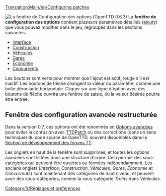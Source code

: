 {{fr/Avertissement|Les informations sur cette page s'appliquent '''depuis la version 0.3.0 jusqu'à la 0.6.3'''.
:*pour '''0.7.0 et au-delà''' - Voyez [[Main/fr/Options avancées|Options avancées]] pour des informations sur comment changer la configuration.
:*pour '''0.2.0 et 0.2.1''' - Voyez [[Main/fr/Options avancées 0.2.0|Options avancées en 0.2.0]].}}
[[Translation:Main/en/Configuring patches]]

[[File:fr/0.6.0 configurepatches interface.png|right|frame|La fenêtre de ''Configuration des options'' (OpenTTD 0.6.3)]]
La '''fenêtre de configuration des options''' contient plusieurs paramètres détaillés ([[Main/fr/Ajouts|ajouts]]) que vous pouvez modifier dans le jeu, regroupés dans les sections suivantes:

*[[Main/fr/Options avancées 0.3.0 - 0.6.3/Interface|Interface]]
*[[Main/fr/Options avancées 0.3.0 - 0.6.3/Construction|Construction]]
*[[Main/fr/Options avancées 0.3.0 - 0.6.3/Véhicules|Véhicules]]
*[[Main/fr/Options avancées 0.3.0 - 0.6.3/Gares|Gares]]
*[[Main/fr/Options avancées 0.3.0 - 0.6.3/Économie|Économie]]
*[[Main/fr/Options avancées 0.3.0 - 0.6.3/Concurrents|Concurrents]]

Les boutons sont verts pour montrer que l'ajout est actif, rouge s'il est inactif. Les boutons de flèche changent la valeur du paramètre, comme une boîte déroulante horizontale. Cliquer sur une ligne d'option avec des boutons de flèche ouvrira une fenêtre de saisie, où la valeur désirée pourra être entrée.

{{en/-}}

== Fenêtre des configuration avancée restructurée ==
Dans la version 0.7, ces options ont été renommés en [[Main/fr/Options avancées|Options avancées]] pour éviter la confusion avec [[Main/fr/TTDPatch|TTDPatch]] ou des corrections (dans un sens technique) du code source de OpenTTD, souvent disponibles dans la [http://www.tt-forums.net/viewforum.php?f=33 Section de développement des forums TT].

Les onglets en haut de la fenêtre sont supprimés, et toutes les options avancées sont listées dans une structure d'arbre. Cela permet des sous-catégories qui peuvent être ouvertes ou fermées indépendamment. Les anciens onglets (''Interface'', ''Construction'', ''Véhicules'', ''Gares'', ''Économie'' et ''Concurrents'') sont maintenant des catégories de haut niveau, et peuvent avoir des sous-catégories, comme la sous-catégorie ''Trains'' dans ''Véhicules''.

[[Category:fr/Réglages et préférences]]